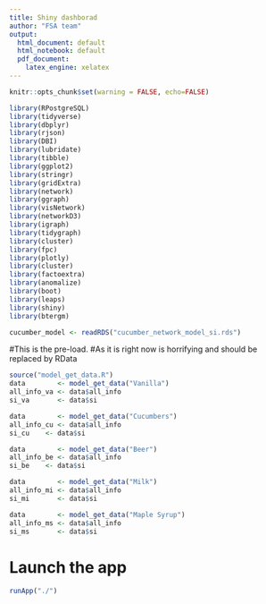 ```yaml
---
title: Shiny dashborad
author: "FSA team"
output:
  html_document: default
  html_notebook: default
  pdf_document:
    latex_engine: xelatex
---
```


```r
knitr::opts_chunk$set(warning = FALSE, echo=FALSE)
```
```r
library(RPostgreSQL)
library(tidyverse)
library(dbplyr)
library(rjson)
library(DBI)
library(lubridate)
library(tibble)
library(ggplot2)
library(stringr)
library(gridExtra)
library(network)
library(ggraph)
library(visNetwork)
library(networkD3)
library(igraph)
library(tidygraph)
library(cluster) 
library(fpc)
library(plotly)
library(cluster)
library(factoextra)
library(anomalize)
library(boot)
library(leaps)
library(shiny)
library(btergm)
```

```r
cucumber_model <- readRDS("cucumber_network_model_si.rds")
```

#This is the pre-load.
#As it is right now is horrifying and should be replaced by RData
```r
source("model_get_data.R")
data        <- model_get_data("Vanilla")
all_info_va <- data$all_info
si_va       <- data$si

data        <- model_get_data("Cucumbers")
all_info_cu <- data$all_info
si_cu    <- data$si

data        <- model_get_data("Beer")
all_info_be <- data$all_info
si_be    <- data$si

data        <- model_get_data("Milk")
all_info_mi <- data$all_info
si_mi       <- data$si

data        <- model_get_data("Maple Syrup")
all_info_ms <- data$all_info
si_ms       <- data$si
```

# Launch the app
```r
runApp("./")
```

